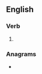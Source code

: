 ==English==

===Verb===
{{head|en|verb form}}

# {{en-past of|recompose}}

===Anagrams===
* {{l|en|decomposer}}